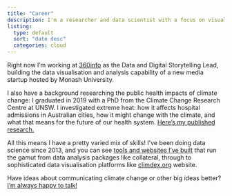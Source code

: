 ```yaml
---
title: "Career"
description: I'm a researcher and data scientist with a focus on visualising and communicating climate change.
listing:
  type: default
  sort: "date desc"
  categories: cloud
---
```

Right now I'm working at [360info](https://newshub.360info.org) as the Data and Digital Storytelling Lead, building the data visualisation and analysis capability of a new media startup hosted by Monash University. 

I also have a background researching the public health impacts of climate change: I graduated in 2019 with a PhD from the Climate Change Research Centre at UNSW. I investigated extreme heat: how it affects hospital admissions in Australian cities, how it might change with the climate, and what that means for the future of our health system. [Here's my published research.](https://scholar.google.com/citations?user=Otq-xj0AAAAJ&hl=en)

All this means I have a pretty varied mix of skills! I've been doing data science since 2013, and you can see [tools and websites I've built](/projects) that run the gamut from data analysis packages like collateral, through to sophisticated data visualisation platforms like [climdex.org](https://climdex.org) website.

Have ideas about communicating climate change or other big ideas better? [I'm always happy to talk!](mailto:me@jamesgoldie.dev)

